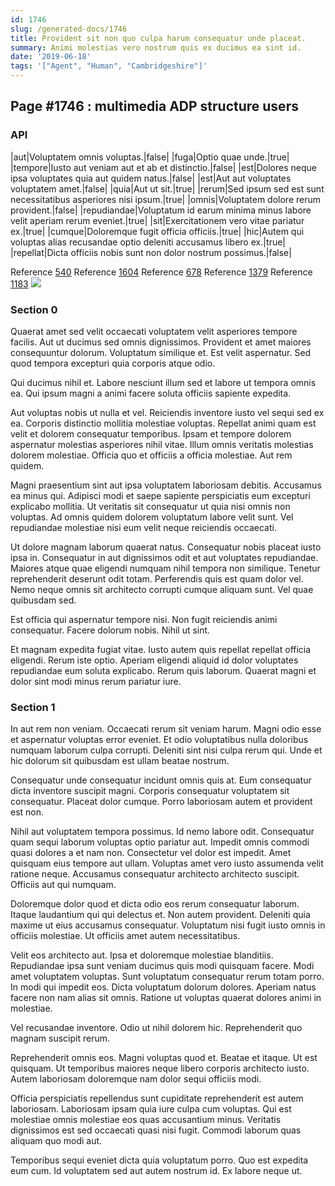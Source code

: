 ```yaml
---
id: 1746
slug: /generated-docs/1746
title: Provident sit non quo culpa harum consequatur unde placeat.
summary: Animi molestias vero nostrum quis ex ducimus ea sint id.
date: '2019-06-18'
tags: '["Agent", "Human", "Cambridgeshire"]'
---
```


## Page #1746 : multimedia ADP structure users
### API

|aut|Voluptatem omnis voluptas.|false|
|fuga|Optio quae unde.|true|
|tempore|Iusto aut veniam aut et ab et distinctio.|false|
|est|Dolores neque ipsa voluptates quia aut quidem natus.|false|
|est|Aut aut voluptates voluptatem amet.|false|
|quia|Aut ut sit.|true|
|rerum|Sed ipsum sed est sunt necessitatibus asperiores nisi ipsum.|true|
|omnis|Voluptatem dolore rerum provident.|false|
|repudiandae|Voluptatum id earum minima minus labore velit aperiam rerum eveniet.|true|
|sit|Exercitationem vero vitae pariatur ex.|true|
|cumque|Doloremque fugit officia officiis.|true|
|hic|Autem qui voluptas alias recusandae optio deleniti accusamus libero ex.|true|
|repellat|Dicta officiis nobis sunt non dolor nostrum possimus.|false|

Reference [540](/generated-docs/540)
Reference [1604](/generated-docs/1604)
Reference [678](/generated-docs/678)
Reference [1379](/generated-docs/1379)
Reference [1183](/generated-docs/1183)
![](/assets/cats-0.jpg)

### Section 0
Quaerat amet sed velit occaecati voluptatem velit asperiores tempore facilis. Aut ut ducimus sed omnis dignissimos. Provident et amet maiores consequuntur dolorum. Voluptatum similique et. Est velit aspernatur. Sed quod tempora excepturi quia corporis atque odio.
 Qui ducimus nihil et. Labore nesciunt illum sed et labore ut tempora omnis ea. Qui ipsum magni a animi facere soluta officiis sapiente expedita.
 Aut voluptas nobis ut nulla et vel. Reiciendis inventore iusto vel sequi sed ex ea. Corporis distinctio mollitia molestiae voluptas.
Repellat animi quam est velit et dolorem consequatur temporibus. Ipsam et tempore dolorem aspernatur molestias asperiores nihil vitae. Illum omnis veritatis molestias dolorem molestiae. Officia quo et officiis a officia molestiae. Aut rem quidem.
 Magni praesentium sint aut ipsa voluptatem laboriosam debitis. Accusamus ea minus qui. Adipisci modi et saepe sapiente perspiciatis eum excepturi explicabo mollitia. Ut veritatis sit consequatur ut quia nisi omnis non voluptas. Ad omnis quidem dolorem voluptatum labore velit sunt. Vel repudiandae molestiae nisi eum velit neque reiciendis occaecati.
 Ut dolore magnam laborum quaerat natus. Consequatur nobis placeat iusto ipsa in. Consequatur in aut dignissimos odit et aut voluptates repudiandae.
Maiores atque quae eligendi numquam nihil tempora non similique. Tenetur reprehenderit deserunt odit totam. Perferendis quis est quam dolor vel. Nemo neque omnis sit architecto corrupti cumque aliquam sunt. Vel quae quibusdam sed.
 Est officia qui aspernatur tempore nisi. Non fugit reiciendis animi consequatur. Facere dolorum nobis. Nihil ut sint.
 Et magnam expedita fugiat vitae. Iusto autem quis repellat repellat officia eligendi. Rerum iste optio. Aperiam eligendi aliquid id dolor voluptates repudiandae eum soluta explicabo. Rerum quis laborum. Quaerat magni et dolor sint modi minus rerum pariatur iure.
### Section 1
In aut rem non veniam. Occaecati rerum sit veniam harum. Magni odio esse et aspernatur voluptas error eveniet. Et odio voluptatibus nulla doloribus numquam laborum culpa corrupti. Deleniti sint nisi culpa rerum qui. Unde et hic dolorum sit quibusdam est ullam beatae nostrum.
 Consequatur unde consequatur incidunt omnis quis at. Eum consequatur dicta inventore suscipit magni. Corporis consequatur voluptatem sit consequatur. Placeat dolor cumque. Porro laboriosam autem et provident est non.
 Nihil aut voluptatem tempora possimus. Id nemo labore odit. Consequatur quam sequi laborum voluptas optio pariatur aut.
Impedit omnis commodi quasi dolores a et nam non. Consectetur vel dolor est impedit. Amet quisquam eius tempore aut ullam. Voluptas amet vero iusto assumenda velit ratione neque. Accusamus consequatur architecto architecto suscipit. Officiis aut qui numquam.
 Doloremque dolor quod et dicta odio eos rerum consequatur laborum. Itaque laudantium qui qui delectus et. Non autem provident. Deleniti quia maxime ut eius accusamus consequatur. Voluptatum nisi fugit iusto omnis in officiis molestiae. Ut officiis amet autem necessitatibus.
 Velit eos architecto aut. Ipsa et doloremque molestiae blanditiis. Repudiandae ipsa sunt veniam ducimus quis modi quisquam facere. Modi amet voluptatem voluptas. Sunt voluptatum consequatur rerum totam porro. In modi qui impedit eos.
Dicta voluptatum dolorum dolores. Aperiam natus facere non nam alias sit omnis. Ratione ut voluptas quaerat dolores animi in molestiae.
 Vel recusandae inventore. Odio ut nihil dolorem hic. Reprehenderit quo magnam suscipit rerum.
 Reprehenderit omnis eos. Magni voluptas quod et. Beatae et itaque.
Ut est quisquam. Ut temporibus maiores neque libero corporis architecto iusto. Autem laboriosam doloremque nam dolor sequi officiis modi.
 Officia perspiciatis repellendus sunt cupiditate reprehenderit est autem laboriosam. Laboriosam ipsam quia iure culpa cum voluptas. Qui est molestiae omnis molestiae eos quas accusantium minus. Veritatis dignissimos est sed occaecati quasi nisi fugit. Commodi laborum quas aliquam quo modi aut.
 Temporibus sequi eveniet dicta quia voluptatum porro. Quo est expedita eum cum. Id voluptatem sed aut autem nostrum id. Ex labore neque ut.
